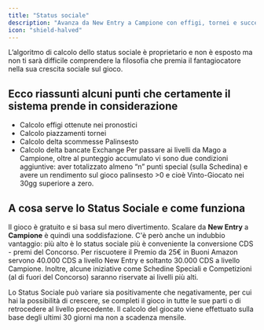 ```yaml
---
title: "Status sociale"
description: "Avanza da New Entry a Campione con effigi, tornei e successo nel palinsesto. Supera sfide speciali e scala i livelli"
icon: "shield-halved"
---
```


L’algoritmo di calcolo dello status sociale è proprietario e non è esposto ma non ti sarà difficile comprendere la filosofia che premia il fantagiocatore nella sua crescita sociale sul gioco.

## Ecco riassunti alcuni punti che certamente il sistema prende in considerazione

- Calcolo effigi ottenute nei pronostici
- Calcolo piazzamenti tornei
- Calcolo delta scommesse Palinsesto
- Calcolo delta bancate Exchange
  Per passare ai livelli da Mago a Campione, oltre al punteggio accumulato vi sono due condizioni aggiuntive: aver totalizzato almeno “n” punti special (sulla Schedina) e avere un rendimento sul gioco palinsesto \>0 e cioè Vinto-Giocato nei 30gg superiore a zero.

## A cosa serve lo Status Sociale e come funziona

Il gioco è gratuito e si basa sul mero divertimento.
Scalare da **New Entry** a **Campione** è quindi una soddisfazione.
C'è però anche un indubbio vantaggio: più alto è lo status sociale più  è conveniente la conversione CDS - premi del Concorso.
Per riscuotere il Premio da 25€ in Buoni Amazon servono 40.000 CDS a livello New Entry e soltanto 30.000 CDS a livello Campione.
Inoltre, alcune iniziative come Schedine Speciali e Competizioni (al di fuori del Concorso) saranno riservate ai livelli più alti.

<Warning>
  Lo Status Sociale può variare sia positivamente che negativamente, per cui hai la possibilità di crescere, se completi il gioco in tutte le sue parti o di retrocedere al livello precedente.
  Il calcolo del giocato viene effettuato sulla base degli ultimi 30 giorni ma non a scadenza mensile.
</Warning>